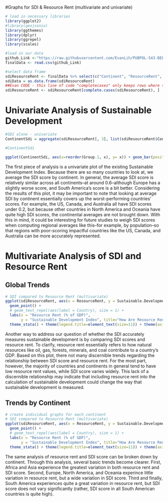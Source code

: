 #Graphs for SDI & Resource Rent (multivariate and univariate)



```r
# load in necessary libraries 
library(ggplot2)
#library(geojsonio)
library(ggthemes)
library(dplyr)
library(ggrepel)
library(scales)

```


```r
#load in our data
github_Link <-"https://raw.githubusercontent.com/EvanLih/PUBPOL-543-BEES-Project/master/Final_Data.csv"
finalData <- read.csv(github_Link)

```

```r
#select data frame
sdiResourceRent <- finalData %>% select(c("Continent", "ResourceRent", "Sustainable.Development.Index", "Country"))
sdiData = as.data.frame(sdiResourceRent)
##Evan CODE - this line of code "completecases" only keeps rows where there are outputs/non-missing values for specified columns. In this case, we are specifying all columns. 
sdiResourceRent <- sdiResourceRent[complete.cases(sdiResourceRent), ]
```


<h1>Univariate Analysis of Sustainable Development</h1> 
```r
#SDI alone - univariate
ContinentSdi = aggregate(sdiResourceRent[, 3], list(sdiResourceRent$Continent), mean)

#ContinentSdi

ggplot(ContinentSdi, aes(x=reorder(Group.1, x), y= x)) + geom_bar(position="dodge", stat="identity") + labs(x="Continent", y="Average Sustainable Development Index", title="How Do Continental SDI Scores Compare?", caption="Sources: Sustainable Development Project and The World Bank (2015)") + theme_stata() + geom_text(aes(label=round(x, digits=2)), position=position_dodge(width=0.9), vjust=1.3, size=3.5, color="white") + theme(axis.text.x = element_text(angle=45, hjust=1, vjust=1, size=8)) + theme(axis.title.y = element_text(margin = margin(t = 0, r = 20, b = 0, l = 0))) + theme(plot.caption = element_text(hjust = -0.2)) + annotate("text", x = 6, y = .8, label = "Best Score", color="#9acc83") + annotate("text", x = 1, y = 0, label = "Worst Score", color="pink")

```

<p> The first piece of analysis is a univariate plot of the existing Sustainable Development Index. Because there are so many countries to look at, we average the SDI score by continent. In general, the average SDI score is relatively similar across all continents--at around 0.6--although Europe has a slightly worse score, and South America’s score is a bit better. Considering the results of this plot, it may be important to note that looking at average SDI by continent essentially covers up the worst-performing countries’ scores. For example, the US, Canada, and Australia all have SDI scores under 0.2, but because other countries in North America and Oceania have quite high SDI scores, the continental averages are not brought down. With this in mind, it could be interesting for future studies to weigh SDI scores when computing regional averages like this--for example, by population--so that regions with poor-scoring impactful countries like the US, Canada, and Australia can be more accurately represented.
</p>



<h1> Multivariate Analysis of SDI and Resource Rent</h1>
<h2>Global Trends</h2>
```r
# SDI compared to Resource Rent (multivariate)
ggplot(sdiResourceRent, aes(x = ResourceRent, y = Sustainable.Development.Index, color=Continent)) +
  geom_point() +
  # geom_text_repel(aes(label = Country), size = 1) +
  labs(x = "Resource Rent (% of GDP)", 
       y = "Sustainable Development Index", title="How Are Resource Rent and SDI Related?", caption = "Sources: Sustainable Development Project and The World Bank (2015)") +
  theme_stata() + theme(legend.title=element_text(size=11)) + theme(axis.title.y = element_text(margin = margin(t = 0, r = 20, b = 0, l = 0))) + theme(plot.caption = element_text(hjust = -0.2))


```

<p>
Another way to address our question of whether the SDI accurately measures sustainable development is by comparing SDI scores and resource rent. To clarify, resource rent essentially refers to how natural resources like oil, gas, forests, minerals, and coal contribute to a country's GDP. Based on this plot, there not many discernible trends regarding the relationship between SDI score and resource rent. For the most part, however, the majority of countries and continents in general tend to have low resource rent values, while SDI score varies widely. This lack of a discernible relationship may indicate that including resource rent into the calculation of sustainable development could change the way that sustainable development is measured.
</p>


<h2>Trends by Continent</h2>
```r
# create individual graphs for each continent 
# SDI compared to Resource Rent (multivariate)
ggplot(sdiResourceRent, aes(x = ResourceRent, y = Sustainable.Development.Index, color=Continent)) +
  geom_point() +
  # geom_text_repel(aes(label = Country), size = 1) +
  labs(x = "Resource Rent (% of GDP)", 
       y = "Sustainable Development Index", title="How Are Resource Rent and SDI Related by Continent?", caption = "Sources: Sustainable Development Project and The World Bank (2015)") +
  theme_stata() + theme(legend.title=element_text(size=11)) + theme(axis.title.y = element_text(margin = margin(t = 0, r = 20, b = 0, l = 0))) + theme(plot.caption = element_text(hjust = -0.2)) + facet_grid(rows= vars(Continent)) 


```

<p>
The same analysis of resource rent and SDI score can be broken down by continent. Through this analysis, several basic trends become clearer. First, Africa and Asia experience the greatest variation in both resource rent and SDI score. Second, Europe, North America, and Oceania experince little variation in resource rent, but a wide variation in SDI score. Third and finally, South America experiences quite a great variation in resource rent, but SDI score does not vary significantly (rather, SDI score in all South American countries is quite high). 
</p>

